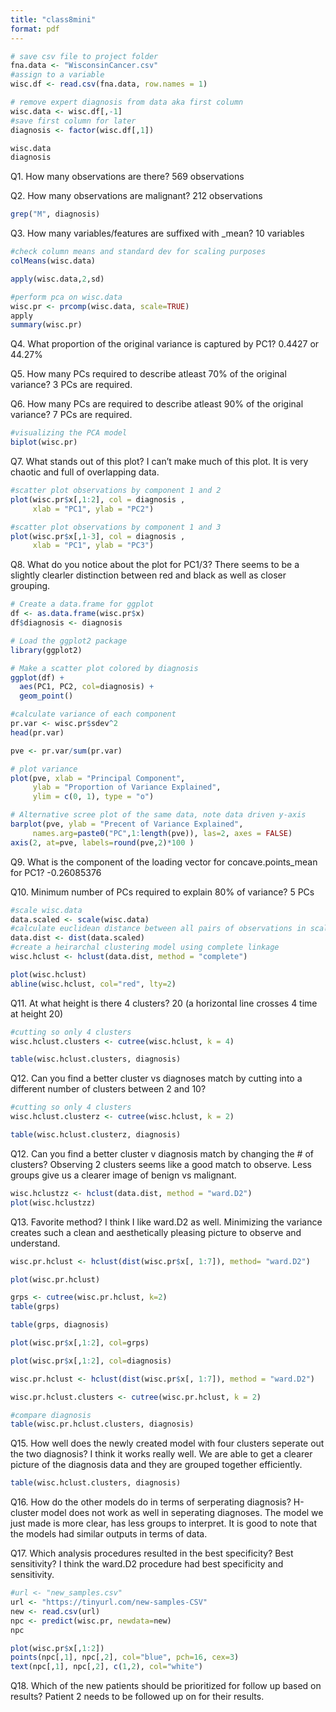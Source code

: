 ```yaml
---
title: "class8mini"
format: pdf
---
```


```r
# save csv file to project folder
fna.data <- "WisconsinCancer.csv"
#assign to a variable
wisc.df <- read.csv(fna.data, row.names = 1)
```

```r
# remove expert diagnosis from data aka first column
wisc.data <- wisc.df[,-1]
#save first column for later
diagnosis <- factor(wisc.df[,1])
```

```r
wisc.data
diagnosis
```
Q1. How many observations are there?
569 observations

Q2. How many observations are malignant?
212 observations

```r
grep("M", diagnosis)
```

Q3. How many variables/features are suffixed with _mean?
10 variables

```r
#check column means and standard dev for scaling purposes
colMeans(wisc.data)

apply(wisc.data,2,sd)
```
```r
#perform pca on wisc.data
wisc.pr <- prcomp(wisc.data, scale=TRUE)
apply
summary(wisc.pr)
```
Q4. What proportion of the original variance is captured by PC1?
0.4427 or 44.27%

Q5. How many PCs required to describe atleast 70% of the original variance?
3 PCs are required.

Q6. How many PCs are required to describe atleast 90% of the original variance?
7 PCs are required.

```r
#visualizing the PCA model 
biplot(wisc.pr)
```
Q7. What stands out of this plot? 
I can't make much of this plot. It is very chaotic and full of overlapping data.

```r
#scatter plot observations by component 1 and 2
plot(wisc.pr$x[,1:2], col = diagnosis , 
     xlab = "PC1", ylab = "PC2")
```

```r
#scatter plot observations by component 1 and 3
plot(wisc.pr$x[,1-3], col = diagnosis , 
     xlab = "PC1", ylab = "PC3")
```

Q8. What do you notice about the plot for PC1/3?
There seems to be a slightly clearler distinction
between red and black as well as closer grouping.

```r
# Create a data.frame for ggplot
df <- as.data.frame(wisc.pr$x)
df$diagnosis <- diagnosis

# Load the ggplot2 package
library(ggplot2)

# Make a scatter plot colored by diagnosis
ggplot(df) + 
  aes(PC1, PC2, col=diagnosis) + 
  geom_point()
```

```r
#calculate variance of each component
pr.var <- wisc.pr$sdev^2
head(pr.var)
```
```r
pve <- pr.var/sum(pr.var)

# plot variance
plot(pve, xlab = "Principal Component", 
     ylab = "Proportion of Variance Explained", 
     ylim = c(0, 1), type = "o")
```

```r
# Alternative scree plot of the same data, note data driven y-axis
barplot(pve, ylab = "Precent of Variance Explained",
     names.arg=paste0("PC",1:length(pve)), las=2, axes = FALSE)
axis(2, at=pve, labels=round(pve,2)*100 )
```

Q9. What is the component of the loading vector for concave.points_mean for PC1?
-0.26085376

Q10. Minimum number of PCs required to explain 80% of variance?
5 PCs

```r
#scale wisc.data
data.scaled <- scale(wisc.data)
#calculate euclidean distance between all pairs of observations in scaled data
data.dist <- dist(data.scaled)
#create a heirarchal clustering model using complete linkage
wisc.hclust <- hclust(data.dist, method = "complete")
```



```r
plot(wisc.hclust)
abline(wisc.hclust, col="red", lty=2)
```
Q11. At what height is there 4 clusters?
20 (a horizontal line crosses 4 time at height 20)

```r
#cutting so only 4 clusters
wisc.hclust.clusters <- cutree(wisc.hclust, k = 4)

table(wisc.hclust.clusters, diagnosis)

```
Q12. Can you find a better cluster vs diagnoses match by cutting into a different number of clusters between 2 and 10?

```r
#cutting so only 4 clusters
wisc.hclust.clusterz <- cutree(wisc.hclust, k = 2)

table(wisc.hclust.clusterz, diagnosis)

```

Q12. Can you find a better cluster v diagnosis match by changing the # of clusters?
Observing 2 clusters seems like a good match to observe. Less groups give us a clearer image of benign vs malignant.


```r
wisc.hclustzz <- hclust(data.dist, method = "ward.D2")
plot(wisc.hclustzz)
```
Q13. Favorite method?
I think I like ward.D2 as well. Minimizing the variance creates such a clean and aesthetically pleasing picture to observe and understand.


```r
wisc.pr.hclust <- hclust(dist(wisc.pr$x[, 1:7]), method= "ward.D2")

plot(wisc.pr.hclust)
```

```r
grps <- cutree(wisc.pr.hclust, k=2)
table(grps)
```
```r
table(grps, diagnosis)
```
```r
plot(wisc.pr$x[,1:2], col=grps)
```
```r
plot(wisc.pr$x[,1:2], col=diagnosis)
```

```r
wisc.pr.hclust <- hclust(dist(wisc.pr$x[, 1:7]), method = "ward.D2")

wisc.pr.hclust.clusters <- cutree(wisc.pr.hclust, k = 2)
```


```r
#compare diagnosis
table(wisc.pr.hclust.clusters, diagnosis)
```
Q15. How well does the newly created model with four clusters seperate out the two diagnosis?
I think it works really well. We are able to get a clearer picture of the diagnosis data and they are grouped together efficiently.

```r
table(wisc.hclust.clusters, diagnosis)
```


Q16. How do the other models do in terms of serperating diagnosis?
H-cluster model does not work as well in seperating diagnoses. The model we just made is more clear, has less groups to interpret. It is good to note that the models had similar outputs in terms of data.

Q17. Which analysis procedures resulted in the best specificity? Best sensitivity?
I think the ward.D2 procedure had best specificity and sensitivity.

```r
#url <- "new_samples.csv"
url <- "https://tinyurl.com/new-samples-CSV"
new <- read.csv(url)
npc <- predict(wisc.pr, newdata=new)
npc
```
```r
plot(wisc.pr$x[,1:2])
points(npc[,1], npc[,2], col="blue", pch=16, cex=3)
text(npc[,1], npc[,2], c(1,2), col="white")
```
Q18. Which of the new patients should be prioritized for follow up based on results?
Patient 2 needs to be followed up on for their results.
